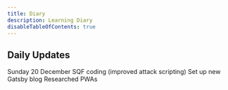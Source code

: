 ```yaml
---
title: Diary
description: Learning Diary
disableTableOfContents: true
---
```


## Daily Updates

Sunday 20 December
SQF coding (improved attack scripting)
Set up new Gatsby blog
Researched PWAs
